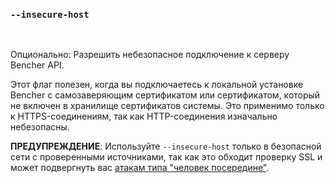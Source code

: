 ### `--insecure-host`

<br />

Опционально: Разрешить небезопасное подключение к серверу Bencher API.

Этот флаг полезен, когда вы подключаетесь к локальной установке Bencher с самозаверяющим сертификатом или сертификатом, который не включен в хранилище сертификатов системы. Это применимо только к HTTPS-соединениям, так как HTTP-соединения изначально небезопасны.

**ПРЕДУПРЕЖДЕНИЕ**: Используйте `--insecure-host` только в безопасной сети с проверенными источниками, так как это обходит проверку SSL и может подвергнуть вас [атакам типа "человек посередине"][wikipedia mitm].

[wikipedia mitm]: https://ru.wikipedia.org/wiki/%D0%90%D1%82%D0%B0%D0%BA%D0%B0_%D0%BF%D0%BE%D1%81%D1%80%D0%B5%D0%B4%D0%BD%D0%B8%D0%BA%D0%B0

